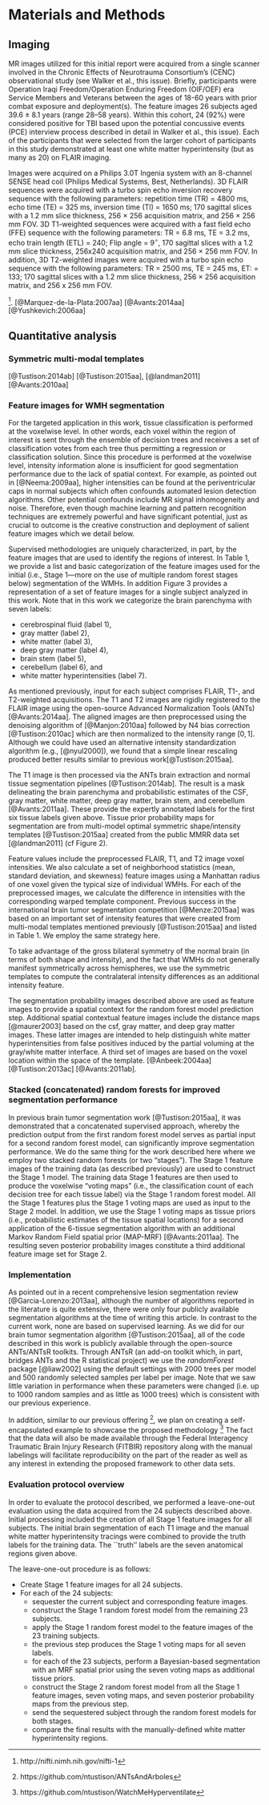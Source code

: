 
# Materials and Methods

## Imaging

MR images utilized for this initial report were acquired from a single scanner involved in the Chronic Effects of Neurotrauma Consortium’s (CENC) observational study (see Walker et al., this issue). Briefly, participants were Operation Iraqi Freedom/Operation Enduring Freedom (OIF/OEF) era Service Members and Veterans between the ages of 18-60 years with prior combat exposure and deployment(s). The feature images \textcolor{blue}{were derived from MR acquisitions of} 26 subjects aged 39.6 $\pm$ 8.1 years (range 28--58 years). Within this cohort, 24 (92%) were considered positive for TBI based upon the potential concussive events (PCE) interview process described in detail in Walker et al., this issue). Each of the participants that were selected from the larger cohort of participants in this study demonstrated at least one white matter hyperintensity (but as many as 20) on FLAIR imaging.


Images were acquired on a Philips 3.0T Ingenia system with an 8-channel SENSE head coil (Philips Medical Systems, Best, Netherlands).  3D FLAIR sequences were acquired with a turbo spin echo inversion recovery sequence with the following parameters:  repetition time (TR) = 4800 ms, echo time (TE) = 325 ms, inversion time (TI) = 1650 ms; 170 sagittal slices with a 1.2 mm slice thickness, 256 $\times$ 256 acquisition matrix, and 256 $\times$ 256 mm FOV.  3D T1-weighted sequences were acquired with a fast field echo (FFE) sequence with the following parameters:  TR = 6.8 ms, TE = 3.2 ms, echo train length (ETL) = 240; Flip angle = 9$^\circ$, 170 sagittal slices with a 1.2 mm slice thickness, 256x240 acquisition matrix, and 256 $\times$ 256 mm FOV.  In addition, 3D T2-weighted images were acquired with a turbo spin echo sequence with the following parameters:  TR = 2500 ms, TE = 245 ms, ET: = 133; 170 sagittal slices with a 1.2 mm slice thickness, 256 $\times$ 256 acquisition matrix, and 256 x 256 mm FOV.

\textcolor{blue}{The first author (J. R. S.) performed the manual WMH tracings for all 26
subjects.  J. R. S. is a radiologist certified by the American Board of Radiology, with a certificate of advanced qualification in vascular and interventional radiology, over 18 years of research experience in TBI, and 6 years of clinical imaging experience.  All
multi-modal MR dicom image slices were converted to the nifti file format} [^1].
\textcolor{blue}{Given the
utility of the FLAIR sequence in detecting white matter lesions in TBI}  [@Marquez-de-la-Plata:2007aa]\textcolor{blue}{, all nifti image volumes for each subject were rigidly aligned to the FLAIR image of that subject using the ANTs software} [@Avants:2014aa] \textcolor{blue}{.  The normalized MRI volumes were then provided to
J. R. S. who traced each lesion using the ITK-SNAP tool} [@Yushkevich:2006aa]
\textcolor{blue}{
which has multi-image overlay capabilities for visualizing all modalities in all three
canonical views.}

[^1]: http://nifti.nimh.nih.gov/nifti-1



## Quantitative analysis

\textcolor{blue}{Figure 1 provides a graphical overview of the proposed workflow.  The major components
include offline generation of symmetric multimodal templates, the creation of
feature images from the training data which are then employed for statistical
prediction using a concatenated random forest framework.  This framework involves
the use of two random forest models where the outcome (i.e., the tissue
probability estimates) of the first RF model application,
which we denote as ``Stage1 '', is used as input (along with the original set of
feature images) to a refinement RF model segmentation which we denote as ``Stage 2''.
Once these offline steps
are performed, a new, unsegmented subject can then be processed using the proposed pipeline.}

<!--

![\textcolor{blue}{Workflow illustration for the proposed pipeline.  Processing of the multi-modal
input MRI for a single subject, using the multi-modal symmetric template, results in
the generation of the feature images.  These feature images are used as input to the
Stage 1 RF model producing the initial RF probability map estimates.  The Stage 1
voting maps, the original feature images, and the Stage 2 RF model result in the
final voting maps which includes the WMH probability estimate.  Note that the RF models
are constructed once from a set of training data which are processed using the
same feature-construction pipeline as the single-subject input MRI.}](Figures/wmhPipeline.png)

-->

### Symmetric multi-modal templates

\textcolor{blue}{Following} [@Tustison:2014ab] \textcolor{blue}{and} [@Tustison:2015aa], \textcolor{blue}{optimally derived templates
serve for both brain tissue segmentation (for the derivation of tissue prior probability maps) and generation of asymmetry feature images.
For this work we use the multi-modal data available from the public MMRR data set}
[@landman2011]\textcolor{blue}{.  We used all 46 multi-modal acquisitions of that study to produce a multi-modal template according to the procedure described in} [@Avants:2010aa] \textcolor{blue}{which
results in a mean (in terms of both shape and intensity) multivariate template representing the entire cohort.  Mid-canonical slices of the FLAIR, T1, and T2 components are illustrated in Figure 2.}

<!--
![Canonical views of the mutlivariate, bilaterally symmetric template constructed
from the MMRR data set [@landman2011] (only shown are the FLAIR, T1, and T2 modalities---
the components relevant for this work).  Template construction is detailed in
[@Tustison:2015aa].  These images are important for specific asymmetry-based
features.](Figures/MMRR.png)

-->


### Feature images for WMH segmentation


\textcolor{blue}{
Crucial to these supervised segmentation approaches are the creation and selection of
``features'' as input (i.e., feature images constructed from the training data)
in conjunction with expertly identified structures of interest
(i.e., WMHs) for model construction.}  For the targeted application in this work,
tissue classification is performed at the voxelwise level.  In other words, each voxel
within the region of interest is sent through the ensemble of decision trees and receives
a set of classification votes from each tree thus permitting a regression or classification
solution.  Since this procedure is performed at the voxelwise level, intensity information
alone is insufficient for good segmentation performance due to the lack of spatial context.
For example, as pointed out in [@Neema:2009aa], higher intensities can be found at the
periventricular caps in normal subjects which often confounds automated lesion detection
algorithms.  Other potential confounds include MR signal inhomogeneity and noise.  Therefore,
even though machine learning and pattern recognition techniques are extremely powerful and
have significant potential, just as crucial to outcome is the creative construction and
deployment of salient feature images which we detail below.

<!--

\input{featureImagesTable.tex}

-->

Supervised methodologies are uniquely characterized, in part, by the feature images that
are used to identify the regions of interest.  In Table 1, we provide a list and basic
categorization of the feature images used for the initial (i.e., Stage 1---more on the use
of multiple random forest stages below) segmentation of the WMHs.
In addition Figure 3 provides a representation of a set of feature images for a single
subject analyzed in this work.  Note that in this work we categorize the brain parenchyma
with seven labels:

* cerebrospinal fluid (label 1),
* gray matter (label 2),
* white matter (label 3),
* deep gray matter (label 4),
* brain stem (label 5),
* cerebellum (label 6), and
* white matter hyperintensities (label 7).

<!--

![Representation of Stage 1 feature images for subject 01C1019.  The
FLAIR, T1-, and T2-weighted images are rigidly pre-aligned
[@Avants:2014aa] to the space of the FLAIR image.  The three modality images are then preprocessed
(N4 bias correction [@Tustison:2010ac] and adaptive denoising [@Manjon:2010aa]) followed by
application of standard ANTs brain extraction and $n$-tissue segmentation protocols using
the MMRR symmetric template and corresponding priors [@Tustison:2014ab] applied to the T1 image.
The feature images are then generated for voxelwise input to the RF model which results in
the voting maps illustrated on the right.  This gives a probabilistic classification of
tissue type.  Not shown are the probability and voting images for the brain stem and
cerebellum.](Figures/featureImages.png)

-->

As mentioned previously, input for each subject comprises FLAIR, T1-, and T2-weighted
acquisitions.  The T1 and T2 images are rigidly registered to the FLAIR image using
the open-source Advanced Normalization Tools (ANTs) [@Avants:2014aa].  The aligned images
are then preprocessed using the denoising algorithm of [@Manjon:2010aa] followed by
N4 bias correction [@Tustison:2010ac] which are then normalized to the intensity
range $[0,1]$.  Although we could have used an alternative intensity standardization
algorithm (e.g., [@nyul2000]), we found that a simple linear rescaling produced better results similar to previous work[@Tustison:2015aa].

<!--

![Sample FLAIR acquisition image slices showing both manual and random forest
segmentations for both stages obtained during the leave-one-out evaluation.  Manual
segmentations were performed by one of the authors and provided the ground
truth WMH labels for training the random forest models.](Figures/sampleResults.png)

-->

The T1 image is then processed via the ANTs brain
extraction and normal tissue segmentation pipelines [@Tustison:2014ab].
  The result is a mask delineating the brain parenchyma and probabilistic estimates of the
CSF, gray matter, white matter, deep gray matter, brain stem, and
cerebellum [@Avants:2011aa].  These provide the expertly annotated labels for the
first six tissue labels given above.  Tissue prior probability maps for segmentation
are from multi-model optimal symmetric shape/intensity templates [@Tustison:2015aa] created from the public MMRR data set  [@landman2011] (cf Figure 2).


Feature values include the preprocessed FLAIR, T1, and T2 image voxel intensities.
We also calculate a set of neighborhood statistics (mean, standard deviation, and skewness) feature images using
a Manhattan radius of one voxel given the typical size
of individual WMHs. For each of the preprocessed
images, we calculate the difference in intensities with the corresponding warped template
component.  Previous success in the international brain tumor segmentation
competition [@Menze:2015aa] was based on an important set of intensity features that were created
from multi-modal templates mentioned previously [@Tustison:2015aa] and listed in Table 1.  We employ the
same strategy here.

<!--
For example, the template
difference feature image for the FLAIR image, $S_{FLAIR}$ is calculated as:

$$S_{FLAIR} - T_{FLAIR}\left(\phi_b^{-1}\right)$$

where

$$\phi_b: S  \leftrightarrow \underset{b}{\leftrightsquigarrow} T$$

is the transform
which maps from the individual subject space to the
template space and $T_{FLAIR}$ is the FLAIR template component.
-->

To take advantage of the gross bilateral symmetry of the normal brain (in terms of both shape and intensity), and the fact that WMHs do not generally manifest symmetrically across hemispheres,
we use the symmetric templates to compute the contralateral intensity
differences as an additional intensity feature.

<!--
For the FLAIR component, this contralateral
difference image is calculated from

$$S_{FLAIR} - S_{FLAIR}\left(\phi_b^{-1}\left(\phi_R\left(\phi_b\right)\right)\right)$$

where $\phi_R$ denotes a horizontal reflection perpendicular to the mid-sagittal plane of
the symmetric template.
-->

The segmentation probability images described above are used as feature images to
provide a spatial context for the random forest model prediction step.  Additional spatial contextual
feature images include the distance maps [@maurer2003] based on the csf, gray matter, and
deep gray matter images.  These latter images are intended to help distinguish white matter
hyperintensities from false positives induced by the partial voluming at the gray/white
matter interface.  A third set of images are based on the voxel location within the
space of the template.
\textcolor{blue}{Similar feature images were used in}
[@Anbeek:2004aa]
\textcolor{blue}{although, unlike the proposed framework, this previous work lacks
normalization to the standard
coordinate system provided by the template to dramatically improve spatial specificity
across all subjects.  To generate these images, the T1 image of each subject is
registered to the T1 template component using a B-spline variant} [@Tustison:2013ac]
\textcolor{blue}{of the well-known ANTs Symmetric Normalization (SyN) algorithm} [@Avants:2011ab].
\textcolor{blue}{Using the derived transforms, the template coordinate images are warped back to the space of the individual subject.}


### Stacked (concatenated) random forests for improved segmentation performance

In previous brain tumor segmentation work [@Tustison:2015aa], it was demonstrated that a
concatenated supervised approach, whereby the prediction output from the first random forest
model serves as partial input for a second random forest model, can significantly improve
segmentation performance.  We do the same thing for the work described here where we employ two stacked random forests (or two "stages").  The Stage 1
feature images of the training data (as described previously) are used to construct the
Stage 1 model.  The training data Stage 1 features are then used to produce the voxelwise
"voting maps" (i.e., the classification count of each decision tree for each tissue label) via the Stage 1 random forest model.  All the Stage 1 features plus the Stage 1 voting maps
are used as input to the Stage 2 model.  In addition, we use the Stage 1 voting maps as
tissue priors (i.e., probabilistic estimates of the tissue spatial locations) for a second application of the $6$-tissue segmentation algorithm with an
additional Markov Random Field spatial prior (MAP-MRF) [@Avants:2011aa].
\textcolor{blue}{In order to maximize the spatial information for the $n$-tissue segmentation process following the voxelwise RF classification of Stage 1, we use
all three aligned preprocessed images for multivariate segmentation during the
second stage.}
The resulting seven posterior probability images constitute a third additional feature image set for Stage 2.

### Implementation

As pointed out in a recent comprehensive lesion segmentation review
[@Garcia-Lorenzo:2013aa], although the number of algorithms reported in the literature
is quite extensive, there were only four publicly available segmentation algorithms
at the time of writing this article.  In contrast to the current work, none are based on supervised learning.  As we did for
our brain tumor segmentation algorithm [@Tustison:2015aa], all of the code described in
this work is publicly available through the open-source ANTs/ANTsR toolkits.  Through
ANTsR (an add-on toolkit which, in part, bridges ANTs and the R statistical project) we
use the _randomForest_ package [@liaw2002] using the default settings with
2000 trees per model and 500 randomly selected samples per label per image.
Note that we saw little variation in performance when these parameters were changed (i.e. up to 1000 random samples and as little as 1000 trees) which is consistent with our previous experience.

In addition, similar to our previous offering [^2], we plan on creating
a self-encapsulated example to showcase the proposed methodology
\textcolor{blue}{which will also be available on github.}[^3]  The fact that
the data will also be made available through the Federal Interagency Traumatic Brain Injury Research (FITBIR) repository along
with the manual labelings will facilitate reproducibility on the part of the reader
as well as any interest in extending the proposed framework to other data sets.

[^2]: https://github.com/ntustison/ANTsAndArboles

[^3]: https://github.com/ntustison/WatchMeHyperventilate

### Evaluation protocol overview

In order to evaluate the protocol described, we performed a leave-one-out evaluation using
the data acquired from the 24 subjects described above.  Initial processing included the creation of all Stage 1 feature images for all subjects.  The initial brain segmentation of each T1 image and the manual white matter hyperintensity tracings were combined to provide the truth labels for the training data.  The ``truth'' labels are the seven anatomical regions given above.

The leave-one-out procedure is as follows:

* Create Stage 1 feature images for all 24 subjects.
* For each of the 24 subjects:
    + sequester the current subject and corresponding feature images.
    + construct the Stage 1 random forest model from the remaining 23 subjects.
    + apply the Stage 1 random forest model to the feature images of the 23 training subjects.
    + the previous step produces the Stage 1 voting maps for all seven labels.
    + for each of the 23 subjects, perform a Bayesian-based segmentation with an
      MRF spatial
      prior using the seven voting maps as additional tissue priors.
    + construct the Stage 2 random forest model from all the Stage 1 feature images,
      seven voting maps, and seven posterior probability maps from the previous step.
    + send the sequestered subject through the random forest models for both stages.
    + compare the final results with the manually-defined white matter hyperintensity
      regions.

